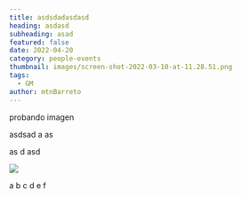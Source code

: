 ```yaml
---
title: asdsdadasdasd
heading: asdasd
subheading: asad
featured: false
date: 2022-04-20
category: people-events
thumbnail: images/screen-shot-2022-03-10-at-11.28.51.png
tags:
  - GM
author: mtnBarreto
---
```

probando imagen

asdsad
a
as

as
d
asd

![](/images/screen-shot-2022-03-04-at-12.42.53.png)


a
b
c
d
e
f